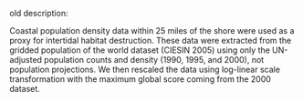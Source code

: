 old description:

Coastal population density data within 25 miles of the shore were used as a proxy for intertidal habitat destruction.  These data were extracted from the gridded population of the world dataset (CIESIN 2005) using only the UN-adjusted population counts and density (1990, 1995, and 2000), not population projections. We then rescaled the data using log-linear scale transformation with the maximum global score coming from the 2000 dataset. 


